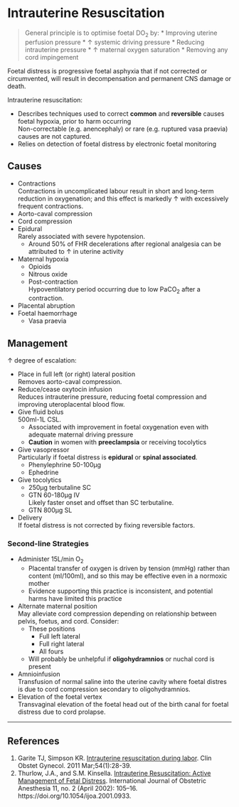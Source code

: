 # Intrauterine Resuscitation


> General principle is to optimise foetal DO~2~ by:
> * Improving uterine perfusion pressure
>	* ↑ systemic driving pressure
>	* Reducing intrauterine pressure
> * ↑ maternal oxygen saturation
> * Removing any cord impingement

Foetal distress is progressive foetal asphyxia that if not corrected or circumvented, will result in decompensation and permanent CNS damage or death.

Intrauterine resuscitation:

* Describes techniques used to correct **common** and **reversible** causes foetal hypoxia, prior to harm occurring  
Non-correctable (e.g. anencephaly) or rare (e.g. ruptured vasa praevia) causes are not captured.
* Relies on detection of foetal distress by electronic foetal monitoring


## Causes

* Contractions  
Contractions in uncomplicated labour result in short and long-term reduction in oxygenation; and this effect is markedly ↑ with excessively frequent contractions.
* Aorto-caval compression
* Cord compression
* Epidural  
Rarely associated with severe hypotension.
	* Around 50% of FHR decelerations after regional analgesia can be attributed to ↑ in uterine activity
* Maternal hypoxia  
	* Opioids
	* Nitrous oxide
	* Post-contraction  
	Hypoventilatory period occurring due to low PaCO~2~ after a contraction.
* Placental abruption
* Foetal haemorrhage
	* Vasa praevia

## Management

↑ degree of escalation:

* Place in full left (or right) lateral position  
Removes aorto-caval compression.
* Reduce/cease oxytocin infusion  
Reduces intrauterine pressure, reducing foetal compression and improving uteroplacental blood flow.
* Give fluid bolus  
500ml-1L CSL.
	* Associated with improvement in foetal oxygenation even with adequate maternal driving pressure
	* **Caution** in women with **preeclampsia** or receiving tocolytics
* Give vasopressor  
Particularly if foetal distress is **epidural** or **spinal associated**.
	* Phenylephrine 50-100μg
	* Ephedrine
* Give tocolytics
	* 250μg terbutaline SC
	* GTN 60-180μg IV  
	Likely faster onset and offset than SC terbutaline.
	* GTN 800μg SL
* Delivery  
If foetal distress is not corrected by fixing reversible factors.

### Second-line Strategies

* Administer 15L/min O~2~  
	* Placental transfer of oxygen is driven by tension (mmHg) rather than content (ml/100ml), and so this may be effective even in a normoxic mother
	* Evidence supporting this practice is inconsistent, and potential harms have limited this practice
* Alternate maternal position  
May alleviate cord compression depending on relationship between pelvis, foetus, and cord. Consider:
	* These positions
		* Full left lateral
		* Full right lateral
		* All fours
	* Will probably be unhelpful if **oligohydramnios** or nuchal cord is present
* Amnioinfusion  
Transfusion of normal saline into the uterine cavity where foetal distres is due to cord compression secondary to oligohydramnios.
* Elevation of the foetal vertex  
Transvaginal elevation of the foetal head out of the birth canal for foetal distress due to cord prolapse.

---

## References

1. Garite TJ, Simpson KR. [Intrauterine resuscitation during labor](https://www.ncbi.nlm.nih.gov/pubmed/21278499). Clin Obstet Gynecol. 2011 Mar;54(1):28-39.
2. Thurlow, J.A., and S.M. Kinsella. [Intrauterine Resuscitation: Active Management of Fetal Distress](https://www.ncbi.nlm.nih.gov/pubmed/15321562). International Journal of Obstetric Anesthesia 11, no. 2 (April 2002): 105–16. https://doi.org/10.1054/ijoa.2001.0933.
